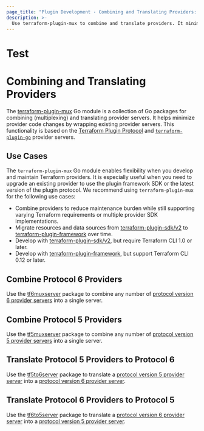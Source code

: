 ```yaml
---
page_title: "Plugin Development - Combining and Translating Providers: Overview"
description: >-
  Use terraform-plugin-mux to combine and translate providers. It minimizes code changes by wrapping existing provider servers.
---
```


# Test

# Combining and Translating Providers

The [terraform-plugin-mux](https://pkg.go.dev/github.com/hashicorp/terraform-pl-mux) Go module is a collection of Go packages for combining (multiplexing) and translating provider servers. It helps minimize provider code changes by wrapping existing provider servers. This functionality is based on the [Terraform Plugin Protocol](/terraform/plugin/how-terraform-wks#terraform-plugin-protocol) and [`terraform-plugin-go`](https://pkg.go.dev/github.com/hashicorp/terraform-plugin-go) provider servers.

## Use Cases

The `terraform-plugin-mux` Go module enables flexibility when you develop and maintain Terraform providers. It is especially useful when you need to upgrade an existing provider to use the plugin framework SDK or the latest version of the plugin protocol. We recommend using `terraform-plugin-mux` for the following use cases:

- Combine providers to reduce maintenance burden while still supporting varying Terraform requirements or multiple provider SDK implementations.
- Migrate resources and data sources from [terraform-plugin-sdk/v2](/terraform/plugin/sdkv2) to [terraform-plugin-framework](/terraform/plugin/framework) over time.
- Develop with [terraform-plugin-sdk/v2](/terraform/plugin/sdkv2), but require Terraform CLI 1.0 or later.
- Develop with [terraform-plugin-framework](/terraform/plugin/framework), but support Terraform CLI 0.12 or later.

## Combine Protocol 6 Providers

Use the [tf6muxserver](/terraform/plugin/mux/combining-protocol-version-6-providers) package to combine any number of [protocol version 6 provider servers](/terraform/plugin/how-terraform-works#protocol-version-6) into a single server.

## Combine Protocol 5 Providers

Use the [tf5muxserver](/terraform/plugin/mux/combining-protocol-version-5-providers) package to combine any number of [protocol version 5 provider servers](/terraform/plugin/how-terraform-works#protocol-version-5) into a single server.

## Translate Protocol 5 Providers to Protocol 6

Use the [tf5to6server](/terraform/plugin/mux/translating-protocol-version-5-to-6) package to translate a [protocol version 5 provider server](/terraform/plugin/how-terraform-works#protocol-version-5) into a [protocol version 6 provider server](/terraform/plugin/how-terraform-works#protocol-version-6).

## Translate Protocol 6 Providers to Protocol 5

Use the [tf6to5server](/terraform/plugin/mux/translating-protocol-version-6-to-5) package to translate a [protocol version 6 provider server](/terraform/plugin/how-terraform-works#protocol-version-6) into a [protocol version 5 provider server](/terraform/plugin/how-terraform-works#protocol-version-5).
